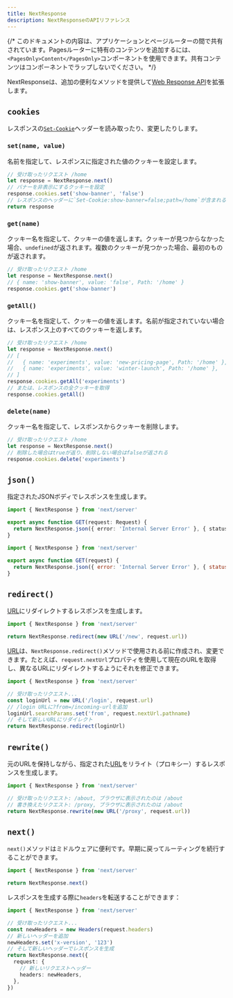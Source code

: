 ```yaml
---
title: NextResponse
description: NextResponseのAPIリファレンス
---
```


{/* このドキュメントの内容は、アプリケーションとページルーターの間で共有されています。Pagesルーターに特有のコンテンツを追加するには、`<PagesOnly>Content</PagesOnly>`コンポーネントを使用できます。共有コンテンツはコンポーネントでラップしないでください。 */}

NextResponseは、追加の便利なメソッドを提供して[Web Response API](https://developer.mozilla.org/docs/Web/API/Response)を拡張します。

## `cookies`

レスポンスの[`Set-Cookie`](https://developer.mozilla.org/docs/Web/HTTP/Headers/Set-Cookie)ヘッダーを読み取ったり、変更したりします。

### `set(name, value)`

名前を指定して、レスポンスに指定された値のクッキーを設定します。

```ts
// 受け取ったリクエスト /home
let response = NextResponse.next()
// バナーを非表示にするクッキーを設定
response.cookies.set('show-banner', 'false')
// レスポンスのヘッダーに`Set-Cookie:show-banner=false;path=/home`が含まれるようになる
return response
```

### `get(name)`

クッキー名を指定して、クッキーの値を返します。クッキーが見つからなかった場合、`undefined`が返されます。複数のクッキーが見つかった場合、最初のものが返されます。

```ts
// 受け取ったリクエスト /home
let response = NextResponse.next()
// { name: 'show-banner', value: 'false', Path: '/home' }
response.cookies.get('show-banner')
```

### `getAll()`

クッキー名を指定して、クッキーの値を返します。名前が指定されていない場合は、レスポンス上のすべてのクッキーを返します。

```ts
// 受け取ったリクエスト /home
let response = NextResponse.next()
// [
//   { name: 'experiments', value: 'new-pricing-page', Path: '/home' },
//   { name: 'experiments', value: 'winter-launch', Path: '/home' },
// ]
response.cookies.getAll('experiments')
// または、レスポンスの全クッキーを取得
response.cookies.getAll()
```

### `delete(name)`

クッキー名を指定して、レスポンスからクッキーを削除します。

```ts
// 受け取ったリクエスト /home
let response = NextResponse.next()
// 削除した場合はtrueが返り、削除しない場合はfalseが返される
response.cookies.delete('experiments')
```

## `json()`

指定されたJSONボディでレスポンスを生成します。

<Tabs>
<TabItem value="ts" label="TypeScript">

```ts title="app/api/route.ts" switcher
import { NextResponse } from 'next/server'

export async function GET(request: Request) {
  return NextResponse.json({ error: 'Internal Server Error' }, { status: 500 })
}
```
</TabItem>
<TabItem value="js" label="JavaScript">

```js title="app/api/route.js" switcher
import { NextResponse } from 'next/server'

export async function GET(request) {
  return NextResponse.json({ error: 'Internal Server Error' }, { status: 500 })
}
```
</TabItem>
</Tabs>


## `redirect()`

[URL](https://developer.mozilla.org/docs/Web/API/URL)にリダイレクトするレスポンスを生成します。

```ts
import { NextResponse } from 'next/server'

return NextResponse.redirect(new URL('/new', request.url))
```

[URL](https://developer.mozilla.org/docs/Web/API/URL)は、`NextResponse.redirect()`メソッドで使用される前に作成され、変更できます。たとえば、`request.nextUrl`プロパティを使用して現在のURLを取得し、異なるURLにリダイレクトするようにそれを修正できます。

```ts
import { NextResponse } from 'next/server'

// 受け取ったリクエスト...
const loginUrl = new URL('/login', request.url)
// /login URLに?from=/incoming-urlを追加
loginUrl.searchParams.set('from', request.nextUrl.pathname)
// そして新しいURLにリダイレクト
return NextResponse.redirect(loginUrl)
```

## `rewrite()`

元のURLを保持しながら、指定された[URL](https://developer.mozilla.org/docs/Web/API/URL)をリライト（プロキシー）するレスポンスを生成します。

```ts
import { NextResponse } from 'next/server'

// 受け取ったリクエスト: /about, ブラウザに表示されたのは /about
// 書き換えたリクエスト: /proxy, ブラウザに表示されたのは /about
return NextResponse.rewrite(new URL('/proxy', request.url))
```

## `next()`

`next()`メソッドはミドルウェアに便利です。早期に戻ってルーティングを続行することができます。

```ts
import { NextResponse } from 'next/server'

return NextResponse.next()
```

レスポンスを生成する際に`headers`を転送することができます：

```ts
import { NextResponse } from 'next/server'

// 受け取ったリクエスト...
const newHeaders = new Headers(request.headers)
// 新しいヘッダーを追加
newHeaders.set('x-version', '123')
// そして新しいヘッダーでレスポンスを生成
return NextResponse.next({
  request: {
    // 新しいリクエストヘッダー
    headers: newHeaders,
  },
})
```